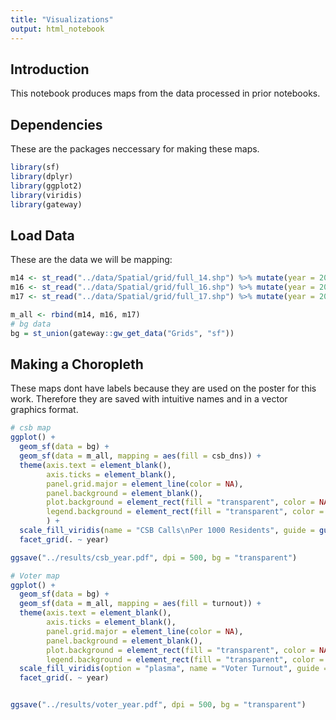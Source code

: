 ```yaml
---
title: "Visualizations"
output: html_notebook
---
```


## Introduction
This notebook produces maps from the data processed in prior notebooks.

## Dependencies
These are the packages neccessary for making these maps.
```r
library(sf)
library(dplyr)
library(ggplot2)
library(viridis)
library(gateway)
```

## Load Data
These are the data we will be mapping:
```r
m14 <- st_read("../data/Spatial/grid/full_14.shp") %>% mutate(year = 2014)
m16 <- st_read("../data/Spatial/grid/full_16.shp") %>% mutate(year = 2016)
m17 <- st_read("../data/Spatial/grid/full_17.shp") %>% mutate(year = 2017)

m_all <- rbind(m14, m16, m17)
# bg data
bg = st_union(gateway::gw_get_data("Grids", "sf"))
```

## Making a Choropleth
These maps dont have labels because they are used on the poster for this work. Therefore they are saved with intuitive names and in a vector graphics format.

```r
# csb map
ggplot() +
  geom_sf(data = bg) +
  geom_sf(data = m_all, mapping = aes(fill = csb_dns)) +
  theme(axis.text = element_blank(),
        axis.ticks = element_blank(),
        panel.grid.major = element_line(color = NA),
        panel.background = element_blank(),
        plot.background = element_rect(fill = "transparent", color = NA),
        legend.background = element_rect(fill = "transparent", color = NA)
        ) +
  scale_fill_viridis(name = "CSB Calls\nPer 1000 Residents", guide = guide_colorbar(ticks = F), direction = -1) +
  facet_grid(. ~ year)

ggsave("../results/csb_year.pdf", dpi = 500, bg = "transparent")
```

```r
# Voter map
ggplot() +
  geom_sf(data = bg) +
  geom_sf(data = m_all, mapping = aes(fill = turnout)) +
  theme(axis.text = element_blank(),
        axis.ticks = element_blank(),
        panel.grid.major = element_line(color = NA),
        panel.background = element_blank(),
        plot.background = element_rect(fill = "transparent", color = NA),
        legend.background = element_rect(fill = "transparent", color = NA)) +
  scale_fill_viridis(option = "plasma", name = "Voter Turnout", guide = guide_colorbar(ticks = F), direction = -1) +
  facet_grid(. ~ year)


ggsave("../results/voter_year.pdf", dpi = 500, bg = "transparent")
```


